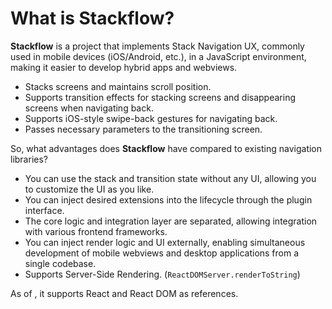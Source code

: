 
# What is Stackflow?

**Stackflow** is a project that implements Stack Navigation UX, commonly used in mobile devices (iOS/Android, etc.), in a JavaScript environment, making it easier to develop hybrid apps and webviews.

- Stacks screens and maintains scroll position.
- Supports transition effects for stacking screens and disappearing screens when navigating back.
- Supports iOS-style swipe-back gestures for navigating back.
- Passes necessary parameters to the transitioning screen.

So, what advantages does **Stackflow** have compared to existing navigation libraries?

- You can use the stack and transition state without any UI, allowing you to customize the UI as you like.
- You can inject desired extensions into the lifecycle through the plugin interface.
- The core logic and integration layer are separated, allowing integration with various frontend frameworks.
- You can inject render logic and UI externally, enabling simultaneous development of mobile webviews and desktop applications from a single codebase.
- Supports Server-Side Rendering. (`ReactDOMServer.renderToString`)

<Callout emoji="💡">
  As of <CurrentDate locale="en" />, it supports React and React DOM as references.
</Callout>

